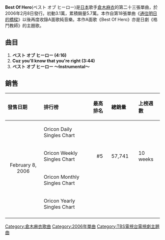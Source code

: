 {{unreferenced|time=2011-06-10T12:13:47+00:00}}
{{Single infobox
| Name = Best Of Hero
| Artist = [[倉木麻衣|倉木麻衣]]
| from Album = [[DIAMOND_WAVE|DIAMOND WAVE]]
| B-side         = Cuz you'll know that you're right
| Released = 2006年2月8日
| Format = CD, [[Maxi_Single|Maxi Single]]
| Genre = [[J-Pop|J-Pop]]
| Length = 12分15秒
| Label = [[GIZA_studio|GIZA studio]]
| Writer         = [[倉木麻衣|倉木麻衣]]<br />[[德永曉人|德永曉人]]<br />[[藤末樹|藤末樹]]
| Producer = [[倉木麻衣|倉木麻衣]]<br />[[長戸大幸|長戸大幸]]
| Chart position = * 週間最高順位5位（[[oricon|oricon]]）
| Last single    = [[Growing_of_my_heart|Growing of my heart]]<br />（2005年）
| This single    = '''Best Of Hero'''<br />（2006年）
| Next single    = [[Diamond_Wave|Diamond Wave]]<br />（2006年）
}}

'''Best Of Hero'''(ベスト オブ ヒーロー)是[[日本|日本]]歌手[[倉木麻衣|倉木麻衣]]的第二十三張單曲，於2006年2月8日發行。初動3.1萬，累積銷量5.7萬。本作自第18張單曲《[[通往明日的橋樑|通往明日的橋樑]]》以後再度收錄A面歌純音樂。本作A面歌《Best Of Hero》亦是日劇《格鬥教師》的主題歌。

== 曲目 ==
#'''ベスト オブ ヒーロー (4:16) '''
#'''Cuz you'll know that you're right (3:44) ''' 
#'''ベスト オブ ヒーロー 〜Instrumental〜'''

== 銷售 ==

{| class="wikitable" width="600px"
|- bgcolor="#CCCCCC"
!align="left"|發售日期
!align="left"|排行榜
!align="left"|最高排名
!align="left"|總銷量
!align="left"|上榜週數
|-
|align="center" rowspan="4"|February 8, 2006
|align="left"|Oricon Daily Singles Chart
|align="center"|
|align="left"|
|align="left"|
|-
|align="left"|Oricon Weekly Singles Chart
|align="center"|#5
|align="left"| 57,741　
|align="left"| 10 weeks
|-
|align="left"|Oricon Monthly Singles Chart
|align="center"|
|align="left"|
|align="left"|
|-
|align="left"|Oricon Yearly Singles Chart
|align="center"| 
|align="left"|　
|align="left"|
|-
|}

{{Kuraki Mai}}

[[Category:倉木麻衣歌曲|Category:倉木麻衣歌曲]]
[[Category:2006年單曲|Category:2006年單曲]]
[[Category:TBS電視台電視劇主題曲|Category:TBS電視台電視劇主題曲]]